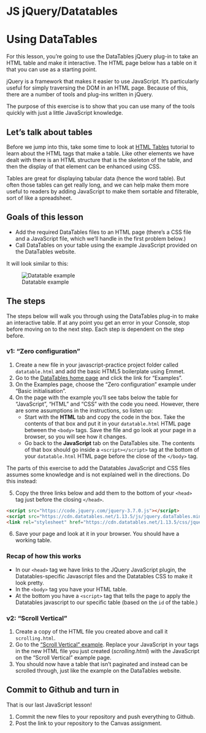 # JS jQuery/Datatables

# Using DataTables

For this lesson, you're going to use the DataTables jQuery plug-in to take an HTML table and make it interactive. The HTML page below has a table on it that you can use as a starting point.

jQuery is a framework that makes it easier to use JavaScript. It's particularly useful for simply traversing the DOM in an HTML page. Because of this, there are a number of tools and plug-ins written in jQuery.

The purpose of this exercise is to show that you can use many of the tools quickly with just a little JavaScript knowledge.

## Let's talk about tables

Before we jump into this, take some time to look at [HTML Tables](https://www.w3schools.com/html/html_tables.asp) tutorial to learn about the HTML tags that make a table. Like other elements we have dealt with there is an HTML structure that is the skeleton of the table, and then the display of that element can be enhanced using CSS.

Tables are great for displaying tabular data (hence the word table). But often those tables can get really long, and we can help make them more useful to readers by adding JavaScript to make them sortable and filterable, sort of like a spreadsheet.

## Goals of this lesson

- Add the required DataTables files to an HTML page (there's a CSS file and a JavaScript file, which we'll handle in the first problem below.)
- Call DataTables on your table using the example JavaScript provided on the DataTables website.

It will look similar to this:

![Datatable example](../images/js-datatable.gif)

## The steps

The steps below will walk you through using the DataTables plug-in to make an interactive table. If at any point you get an error in your Console, stop before moving on to the next step. Each step is dependent on the step before.

### v1: "Zero configuration"

1. Create a new file in your javascript-practice project folder called `datatable.html` and add the basic HTML5 boilerplate using Emmet.
1. Go to the [DataTables home page](https://www.datatables.net/) and click the link for "Examples".
1. On the Examples page, choose the "Zero configuration" example under "Basic initialisation".
1. On the page with the example you'll see tabs below the table for "JavaScript", "HTML" and "CSS" with the code you need. However, there are some assumptions in the instructions, so listen up:
    - Start with the **HTML** tab and copy the code in the box. Take the contents of that box and put it in your `datatable.html` HTML page between the `<body>` tags. Save the file and go look at your page in a browser, so you will see how it changes.
    - Go back to the **JavaScript** tab on the DataTables site. The contents of that box should go inside a `<script></script>` tag at the bottom of your `datatable.html` HTML page before the close of the `</body>` tag.

The parts of this exercise to add the Datatables JavaScript and CSS files assumes some knowledge and is not explained well in the directions. Do this instead:

5. Copy the three links below and add them to the bottom of your `<head>` tag just before the closing `</head>`.

```html
<script src="https://code.jquery.com/jquery-3.7.0.js"></script>
<script src="https://cdn.datatables.net/1.13.5/js/jquery.dataTables.min.js"></script>
<link rel="stylesheet" href="https://cdn.datatables.net/1.13.5/css/jquery.dataTables.min.css">
```

6. Save your page and look at it in your browser. You should have a working table.

### Recap of how this works

- In our `<head>` tag we have links to the JQuery JavaScript plugin, the Datatables-specific Javascript files and the Datatables CSS to make it look pretty.
- In the `<body>` tag you have your HTML table.
- At the bottom you have a `<script>` tag that tells the page to apply the Datatables javascript to our specific table (based on the `id` of the table.)

### v2: "Scroll Vertical"

1. Create a copy of the HTML file you created above and call it `scrolling.html`. 
2. Go to the ["Scroll Vertical" example](https://www.datatables.net/examples/basic_init/scroll_y.html). Replace your JavaScript in your <script></script> tags in the new HTML file you just created (_scrolling.html_) with the JavaScript on the "Scroll Vertical" example page.
3. You should now have a table that isn't paginated and instead can be scrolled through, just like the example on the DataTables website.

## Commit to Github and turn in

That is our last JavaScript lesson!

1. Commit the new files to your repository and push everything to Github.
1. Post the link to your repository to the Canvas assignment.
